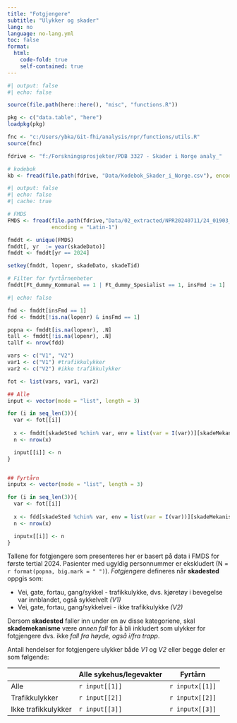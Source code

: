 ```yaml
---
title: "Fotgjengere"
subtitle: "Ulykker og skader"
lang: no
language: no-lang.yml
toc: false
format:
  html:
    code-fold: true
    self-contained: true
---
```



```r
#| output: false
#| echo: false

source(file.path(here::here(), "misc", "functions.R"))

pkg <- c("data.table", "here")
loadpkg(pkg)

fnc <- "c:/Users/ybka/Git-fhi/analysis/npr/functions/utils.R"
source(fnc)

fdrive <- "f:/Forskningsprosjekter/PDB 3327 - Skader i Norge analy_"

# kodebok
kb <- fread(file.path(fdrive, "Data/Kodebok_Skader_i_Norge.csv"), encoding = "Latin-1")

```

```r
#| output: false
#| echo: false
#| cache: true

# FMDS
FMDS <- fread(file.path(fdrive,"Data/02_extracted/NPR20240711/24_01903_fmds_til_utlevering.csv"),
              encoding = "Latin-1")

fmddt <- unique(FMDS)
fmddt[, yr  := year(skadeDato)]
fmddt <- fmddt[yr == 2024]

setkey(fmddt, lopenr, skadeDato, skadeTid)

# Filter for fyrtårnenheter
fmddt[Ft_dummy_Kommunal == 1 | Ft_dummy_Spesialist == 1, insFmd := 1]

```

```r
#| echo: false

fmd <- fmddt[insFmd == 1]
fdd <- fmddt[!is.na(lopenr) & insFmd == 1]

popna <- fmddt[is.na(lopenr), .N]
tall <- fmddt[!is.na(lopenr), .N]
tallf <- nrow(fdd)

vars <- c("V1", "V2")
var1 <- c("V1") #trafikkulykker
var2 <- c("V2") #ikke trafikkulykker

fot <- list(vars, var1, var2)

## Alle
input <- vector(mode = "list", length = 3)

for (i in seq_len(3)){
  var <- fot[[i]]
  
  x <- fmddt[skadeSted %chin% var, env = list(var = I(var))][skadeMekanisme == "F2"]
  n <- nrow(x)

  input[[i]] <- n
}


## Fyrtårn
inputx <- vector(mode = "list", length = 3)

for (i in seq_len(3)){
  var <- fot[[i]]
  
  x <- fdd[skadeSted %chin% var, env = list(var = I(var))][skadeMekanisme == "F2"]
  n <- nrow(x)

  inputx[[i]] <- n
}


```

Tallene for fotgjengere som presenteres her er basert på data i FMDS for første
tertial 2024. Pasienter med ugyldig personnummer er ekskludert
(N = `r format(popna, big.mark = " ")`). *Fotgjengere* defineres når **skadested**
oppgis som:

- Vei, gate, fortau, gang/sykkel - trafikkulykke, dvs. kjøretøy i bevegelse var
  innblandet, også sykkelvelt *(V1)*
- Vei, gate, fortau, gang/sykkelvei - ikke trafikkulykke *(V2)*

Dersom **skadested** faller inn under en av disse kategoriene, skal
**skademekanisme** være *annen fall* for å bli inkludert som ulykker for
fotgjengere dvs. ikke *fall fra høyde, også i/fra trapp*.


Antall hendelser for fotgjengere ulykker både *V1* og *V2* eller begge deler er som følgende:

|                     | Alle sykehus/legevakter | Fyrtårn         |
|---------------------|-------------------------|-----------------|
| Alle                | `r input[[1]]`          | `r inputx[[1]]` |
| Trafikkulykker      | `r input[[2]]`          | `r inputx[[2]]` |
| Ikke trafikkulykker | `r input[[3]]`          | `r inputx[[3]]` |
